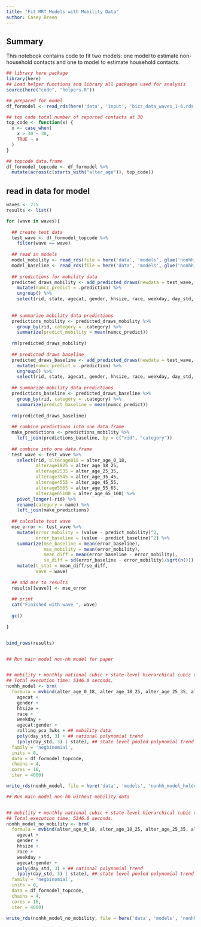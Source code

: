 ```yaml
---
title: "Fit MRT Models with Mobility Data"
author: Casey Breen
---
```


## Summary

This notebook contains code to fit two models: one model to estimate non-household contacts and one to model to estimate household contacts.

```r
## library here package 
library(here)
## Load helper functions and library all packages used for analysis 
source(here("code", "helpers.R"))
```


```r
## prepared for model  
df_formodel <- read_rds(here('data', 'input', 'bics_data_waves_1-6.rds')) 

## top code total number of reported contacts at 30 
top_code <- function(x) {
  x <- case_when(
    x > 30 ~ 30,
    TRUE ~ x
  )
}

## topcode data.frame 
df_formodel_topcode <- df_formodel %>%
  mutate(across(c(starts_with("alter_age")), top_code))
```


## read in data for model 

```r
waves <- 2:5
results <- list()

for (wave in waves){
  
  ## create test data 
  test_wave <- df_formodel_topcode %>% 
    filter(wave == wave)
  
  ## read in models 
  model_mobility <- read_rds(file = here('data', 'models', glue('nonhh_model_holdout_wave{wave}.rds')))
  model_baseline <- read_rds(file = here('data', 'models', glue('nonhh_model_no_mobility_holdout_wave{wave}.rds')))
  
  ## predictions for mobility data 
  predicted_draws_mobility <- add_predicted_draws(newdata = test_wave, object = model_mobility, ndraws = 500, allow_new_levels = T) %>%
    mutate(numcc_predict = .prediction) %>% 
    ungroup() %>% 
    select(rid, state, agecat, gender, hhsize, race, weekday, day_std, .draw, numcc_predict, .category)
  
  
  ## summarize mobility data predictions 
  predictions_mobility <- predicted_draws_mobility %>% 
    group_by(rid, category = .category) %>% 
    summarize(predict_mobility = mean(numcc_predict))
  
  rm(predicted_draws_mobility)
  
  ## predicted draws baseline 
  predicted_draws_baseline <- add_predicted_draws(newdata = test_wave, object = model_baseline, ndraws = 500, allow_new_levels = T) %>%
    mutate(numcc_predict = .prediction) %>% 
    ungroup() %>% 
    select(rid, state, agecat, gender, hhsize, race, weekday, day_std, .draw, numcc_predict, .category)
  
  ## summarize mobility data predictions 
  predictions_baseline <- predicted_draws_baseline %>% 
    group_by(rid, category = .category) %>% 
    summarize(predict_baseline = mean(numcc_predict))
  
  rm(predicted_draws_baseline)
  
  ## combine predictions into one data.frame 
  make_predictions <- predictions_mobility %>% 
    left_join(predictions_baseline, by = c("rid", "category"))
  
  ## combine into one data.frame 
  test_wave <- test_wave %>% 
    select(rid, alterage018 = alter_age_0_18,
           alterage1825 = alter_age_18_25,
           alterage2535 = alter_age_25_35,
           alterage3545 = alter_age_35_45,
           alterage4555 = alter_age_45_55,
           alterage5565 = alter_age_55_65,
           alterage65100 = alter_age_65_100) %>% 
    pivot_longer(-rid) %>% 
    rename(category = name) %>% 
    left_join(make_predictions)
  
  ## calculate test wave 
  mse_error <- test_wave %>% 
    mutate(error_mobility = (value - predict_mobility)^2, 
           error_baseline = (value - predict_baseline)^2) %>% 
    summarize(mse_baseline = mean(error_baseline),
              mse_mobility = mean(error_mobility),
              mean_diff = mean(error_baseline - error_mobility),
              se_diff = sd(error_baseline - error_mobility)/sqrt(n())) %>% 
    mutate(t_stat = mean_diff/se_diff,
           wave = wave)
  
  ## add mse to results 
  results[[wave]] <- mse_error 
  
  ## print
  cat("Finished with wave ", wave)
  
  gc()
  
}


bind_rows(results)



```











```r
## Run main model non-hh model for paper 


## mobility + monthly national cubic + state-level hierarchical cubic term 
## Total execution time: 5346.0 seconds.
nonhh_model <- brm(
  formula = mvbind(alter_age_0_18, alter_age_18_25, alter_age_25_35, alter_age_35_45, alter_age_45_55, alter_age_55_65, alter_age_65_100) ~ 
    agecat +
    gender +
    hhsize + 
    race + 
    weekday + 
    agecat:gender + 
    rolling_pca_3wks + ## mobility data 
    poly(day_std, 3) + ## national polynomial trend 
    (poly(day_std, 3) | state), ## state level pooled polynomial trend 
  family = 'negbinomial',
  inits = 0,
  data = df_formodel_topcode,
  chains = 4,
  cores = 16,
  iter = 4000)

write_rds(nonhh_model, file = here('data', 'models', 'nonhh_model_holdout_wave5.rds'))

## Run main model non-hh without mobility data 


## mobility + monthly national cubic + state-level hierarchical cubic term 
## Total execution time: 5346.0 seconds.
nonhh_model_no_mobility <- brm(
  formula = mvbind(alter_age_0_18, alter_age_18_25, alter_age_25_35, alter_age_35_45, alter_age_45_55, alter_age_55_65, alter_age_65_100) ~ 
    agecat +
    gender +
    hhsize + 
    race + 
    weekday + 
    agecat:gender + 
    poly(day_std, 3) + ## national polynomial trend 
    (poly(day_std, 3) | state), ## state level pooled polynomial trend 
  family = 'negbinomial',
  inits = 0,
  data = df_formodel_topcode,
  chains = 4,
  cores = 16,
  iter = 4000)

write_rds(nonhh_model_no_mobility, file = here('data', 'models', 'nonhh_model_no_mobility_holdout_wave5.rds'))
```


